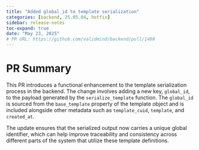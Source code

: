 ```yaml
---
title: "Added global_id to template serialization"
categories: [backend, 25.05.04, hotfix]
sidebar: release-notes
toc-expand: true
date: "May 23, 2025"
# PR URL: https://github.com/validmind/backend/pull/1408
---
```

# PR Summary

This PR introduces a functional enhancement to the template serialization process in the backend. The change involves adding a new key, `global_id`, to the payload generated by the `serialize_template` function. The `global_id` is sourced from the `base_template` property of the template object and is included alongside other metadata such as `template_cuid`, `template`, and `created_at`.

The update ensures that the serialized output now carries a unique global identifier, which can help improve traceability and consistency across different parts of the system that utilize these template definitions.